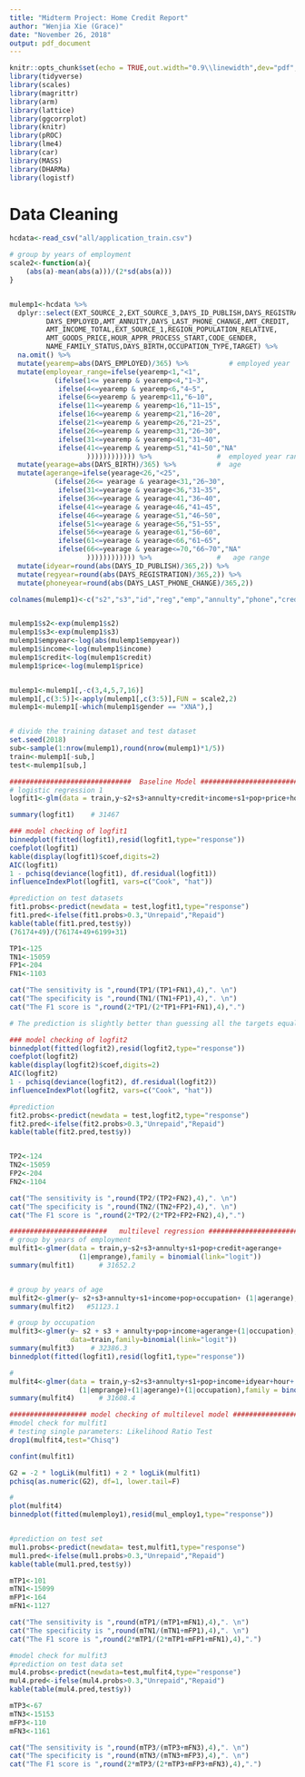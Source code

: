 ```yaml
---
title: "Midterm Project: Home Credit Report"
author: "Wenjia Xie (Grace)"
date: "November 26, 2018"
output: pdf_document
---
```


```r
knitr::opts_chunk$set(echo = TRUE,out.width="0.9\\linewidth",dev="pdf",fig.align  = 'center')
library(tidyverse)
library(scales)
library(magrittr)
library(arm)
library(lattice)
library(ggcorrplot)
library(knitr)
library(pROC)
library(lme4)
library(car)
library(MASS)
library(DHARMa)
library(logistf)
```



# Data Cleaning
```r
hcdata<-read_csv("all/application_train.csv")
```

```r
# group by years of employment 
scale2<-function(a){
    (abs(a)-mean(abs(a)))/(2*sd(abs(a)))
}


mulemp1<-hcdata %>% 
  dplyr::select(EXT_SOURCE_2,EXT_SOURCE_3,DAYS_ID_PUBLISH,DAYS_REGISTRATION,
         DAYS_EMPLOYED,AMT_ANNUITY,DAYS_LAST_PHONE_CHANGE,AMT_CREDIT,
         AMT_INCOME_TOTAL,EXT_SOURCE_1,REGION_POPULATION_RELATIVE,
         AMT_GOODS_PRICE,HOUR_APPR_PROCESS_START,CODE_GENDER,
         NAME_FAMILY_STATUS,DAYS_BIRTH,OCCUPATION_TYPE,TARGET) %>% 
  na.omit() %>% 
  mutate(yearemp=abs(DAYS_EMPLOYED)/365) %>%          # employed year 
  mutate(employear_range=ifelse(yearemp<1,"<1",
           (ifelse(1<= yearemp & yearemp<4,"1~3",
            ifelse(4<=yearemp & yearemp<6,"4~5",
            ifelse(6<=yearemp & yearemp<11,"6~10",
            ifelse(11<=yearemp & yearemp<16,"11~15",
            ifelse(16<=yearemp & yearemp<21,"16~20",
            ifelse(21<=yearemp & yearemp<26,"21~25",
            ifelse(26<=yearemp & yearemp<31,"26~30",
            ifelse(31<=yearemp & yearemp<41,"31~40",
            ifelse(41<=yearemp & yearemp<51,"41~50","NA"
                   )))))))))))) %>%                #  employed year range
  mutate(yearage=abs(DAYS_BIRTH)/365) %>%          #  age 
  mutate(agerange=ifelse(yearage<26,"<25",       
           (ifelse(26<= yearage & yearage<31,"26~30",
            ifelse(31<=yearage & yearage<36,"31~35",
            ifelse(36<=yearage & yearage<41,"36~40",
            ifelse(41<=yearage & yearage<46,"41~45",
            ifelse(46<=yearage & yearage<51,"46~50",
            ifelse(51<=yearage & yearage<56,"51~55",
            ifelse(56<=yearage & yearage<61,"56~60",
            ifelse(61<=yearage & yearage<66,"61~65",
            ifelse(66<=yearage & yearage<=70,"66~70","NA"
                   )))))))))))) %>%                #   age range
  mutate(idyear=round(abs(DAYS_ID_PUBLISH)/365,2)) %>%     
  mutate(regyear=round(abs(DAYS_REGISTRATION)/365,2)) %>% 
  mutate(phoneyear=round(abs(DAYS_LAST_PHONE_CHANGE)/365,2))

colnames(mulemp1)<-c("s2","s3","id","reg","emp","annulty","phone","credit","income","s1","pop","price","hour","gender","marriage","ageday","occupation","y","empyear","emprange","ageyear","agerange","idyear","regyear","phoneyear")


mulemp1$s2<-exp(mulemp1$s2)
mulemp1$s3<-exp(mulemp1$s3)
mulemp1$empyear<-log(abs(mulemp1$empyear))
mulemp1$income<-log(mulemp1$income)
mulemp1$credit<-log(mulemp1$credit)
mulemp1$price<-log(mulemp1$price)


mulemp1<-mulemp1[,-c(3,4,5,7,16)]
mulemp1[,c(3:5)]<-apply(mulemp1[,c(3:5)],FUN = scale2,2)
mulemp1<-mulemp1[-which(mulemp1$gender == "XNA"),]


# divide the training dataset and test dataset
set.seed(2018)
sub<-sample(1:nrow(mulemp1),round(nrow(mulemp1)*1/5))
train<-mulemp1[-sub,]
test<-mulemp1[sub,]
```


```r
##############################  Baseline Model ###############################
# logistic regression 1
logfit1<-glm(data = train,y~s2+s3+annulty+credit+income+s1+pop+price+hour+gender+marriage+occupation+empyear+ageyear+idyear+regyear+phoneyear,family = binomial(link="logit")) 

summary(logfit1)    # 31467


```

```r
### model checking of logfit1
binnedplot(fitted(logfit1),resid(logfit1,type="response"))
coefplot(logfit1)
kable(display(logfit1)$coef,digits=2)
AIC(logfit1)
1 - pchisq(deviance(logfit1), df.residual(logfit1))
influenceIndexPlot(logfit1, vars=c("Cook", "hat"))

#prediction on test datasets
fit1.probs<-predict(newdata = test,logfit1,type="response")
fit1.pred<-ifelse(fit1.probs>0.3,"Unrepaid","Repaid")
kable(table(fit1.pred,test$y))
(76174+49)/(76174+49+6199+31) 

TP1<-125
TN1<-15059
FP1<-204
FN1<-1103

cat("The sensitivity is ",round(TP1/(TP1+FN1),4),". \n")
cat("The specificity is ",round(TN1/(TN1+FP1),4),". \n")
cat("The F1 score is ",round(2*TP1/(2*TP1+FP1+FN1),4),".")

# The prediction is slightly better than guessing all the targets equal to zero

```

```r
### model checking of logfit2
binnedplot(fitted(logfit2),resid(logfit2,type="response"))
coefplot(logfit2)
kable(display(logfit2)$coef,digits=2)
AIC(logfit2)
1 - pchisq(deviance(logfit2), df.residual(logfit2))
influenceIndexPlot(logfit2, vars=c("Cook", "hat"))

#prediction
fit2.probs<-predict(newdata = test,logfit2,type="response")
fit2.pred<-ifelse(fit2.probs>0.3,"Unrepaid","Repaid")
kable(table(fit2.pred,test$y))


TP2<-124
TN2<-15059
FP2<-204
FN2<-1104

cat("The sensitivity is ",round(TP2/(TP2+FN2),4),". \n")
cat("The specificity is ",round(TN2/(TN2+FP2),4),". \n")
cat("The F1 score is ",round(2*TP2/(2*TP2+FP2+FN2),4),".")

```



```r
########################   multilevel regression ###############################
# group by years of employment 
mulfit1<-glmer(data = train,y~s2+s3+annulty+s1+pop+credit+agerange+
                 (1|emprange),family = binomial(link="logit")) 
summary(mulfit1)      # 31652.2


# group by years of age
mulfit2<-glmer(y~ s2+s3+annulty+s1+income+pop+occupation+ (1|agerange),data=train,family=binomial(link="logit"))
summary(mulfit2)   #51123.1

# group by occupation
mulfit3<-glmer(y~ s2 + s3 + annulty+pop+income+agerange+(1|occupation),
               data=train,family=binomial(link="logit")) 
summary(mulfit3)    # 32386.3
binnedplot(fitted(logfit1),resid(logfit1,type="response"))

#
mulfit4<-glmer(data = train,y~s2+s3+annulty+s1+pop+income+idyear+hour+
                 (1|emprange)+(1|agerange)+(1|occupation),family = binomial(link="logit")) 
summary(mulfit4)      # 31608.4

```

```r
################### model checking of multilevel model #########################
#model check for mulfit1
# testing single parameters: Likelihood Ratio Test
drop1(mulfit4,test="Chisq")

confint(mulfit1)

G2 = -2 * logLik(mulfit1) + 2 * logLik(mulfit1)
pchisq(as.numeric(G2), df=1, lower.tail=F)

#
plot(mulfit4)
binnedplot(fitted(mulemploy1),resid(mul_employ1,type="response"))


#prediction on test set
mul1.probs<-predict(newdata= test,mulfit1,type="response")
mul1.pred<-ifelse(mul1.probs>0.3,"Unrepaid","Repaid")
kable(table(mul1.pred,test$y))

mTP1<-101
mTN1<-15099
mFP1<-164
mFN1<-1127

cat("The sensitivity is ",round(mTP1/(mTP1+mFN1),4),". \n")
cat("The specificity is ",round(mTN1/(mTN1+mFP1),4),". \n")
cat("The F1 score is ",round(2*mTP1/(2*mTP1+mFP1+mFN1),4),".")
```


```r
#model check for mulfit3
#prediction on test data set
mul4.probs<-predict(newdata=test,mulfit4,type="response")
mul4.pred<-ifelse(mul4.probs>0.3,"Unrepaid","Repaid")
kable(table(mul4.pred,test$y))

mTP3<-67
mTN3<-15153
mFP3<-110
mFN3<-1161

cat("The sensitivity is ",round(mTP3/(mTP3+mFN3),4),". \n")
cat("The specificity is ",round(mTN3/(mTN3+mFP3),4),". \n")
cat("The F1 score is ",round(2*mTP3/(2*mTP3+mFP3+mFN3),4),".")
```

